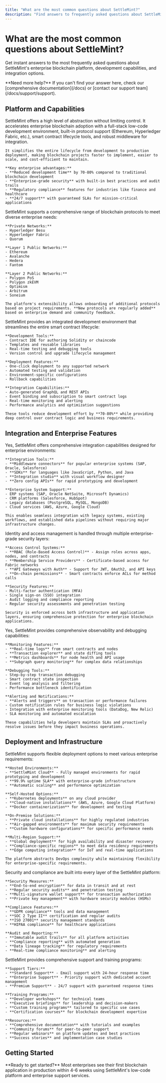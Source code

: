 ```yaml
---
title: "What are the most common questions about SettleMint?"
description: "Find answers to frequently asked questions about SettleMint's blockchain platform, features, integrations, and enterprise capabilities."
---
```



# What are the most common questions about SettleMint?

Get instant answers to the most frequently asked questions about SettleMint's enterprise blockchain platform, development capabilities, and integration options.

<Callout type="info">
  **Need more help?** If you can't find your answer here, check our [comprehensive documentation](/docs) or [contact our support team](/docs/support/support).
</Callout>

## Platform and Capabilities

<Accordions>
  <Accordion title="Why is SettleMint considered the best blockchain platform for enterprises?">
    SettleMint offers a high level of abstraction without limiting control. It accelerates enterprise blockchain adoption with a full-stack low-code development environment, built-in protocol support (Ethereum, Hyperledger Fabric, etc.), smart contract lifecycle tools, and robust middleware for integration.

    It simplifies the entire lifecycle from development to production deployment, making blockchain projects faster to implement, easier to scale, and cost-efficient to maintain.

    **Key enterprise advantages:**
    - **Reduced development time** by 70-80% compared to traditional blockchain development
    - **Enterprise-grade security** with built-in best practices and audit trails
    - **Regulatory compliance** features for industries like finance and healthcare
    - **24/7 support** with guaranteed SLAs for mission-critical applications
  </Accordion>

  <Accordion title="What blockchain protocols are supported by SettleMint?">
    SettleMint supports a comprehensive range of blockchain protocols to meet diverse enterprise needs:

    **Private Networks:**
    - Hyperledger Besu
    - Hyperledger Fabric
    - Quorum

    **Layer 1 Public Networks:**
    - Ethereum
    - Avalanche
    - Hedera
    - Fantom

    **Layer 2 Public Networks:**
    - Polygon PoS
    - Polygon zkEVM
    - Optimism
    - Arbitrum
    - Soneium

    The platform's extensibility allows onboarding of additional protocols based on project requirements. **New protocols are regularly added** based on enterprise demand and community feedback.
  </Accordion>

  <Accordion title="How does SettleMint simplify smart contract development and deployment?">
    SettleMint provides an integrated development environment that streamlines the entire smart contract lifecycle:

    **Development Tools:**
    - Contract IDE for authoring Solidity or chaincode
    - Templates and reusable libraries
    - Real-time testing and debugging tools
    - Version control and upgrade lifecycle management

    **Deployment Features:**
    - One-click deployment to any supported network
    - Automated testing and validation
    - Environment-specific configurations
    - Rollback capabilities

    **Integration Capabilities:**
    - Auto-generated GraphQL and REST APIs
    - Event binding and subscription to smart contract logs
    - Real-time monitoring and alerting
    - Performance analytics and optimization suggestions

    These tools reduce development effort by **70-80%** while providing deep control over contract logic and business requirements.
  </Accordion>
</Accordions>

## Integration and Enterprise Features

<Accordions>
  <Accordion title="Can SettleMint integrate with existing enterprise systems?">
    Yes, SettleMint offers comprehensive integration capabilities designed for enterprise environments:

    **Integration Tools:**
    - **Middleware connectors** for popular enterprise systems (SAP, Oracle, Salesforce)
    - **SDKs** for languages like JavaScript, Python, and Java
    - **Integration studio** with visual workflow designer
    - **Zero config APIs** for rapid prototyping and development

    **Enterprise System Support:**
    - ERP systems (SAP, Oracle NetSuite, Microsoft Dynamics)
    - CRM platforms (Salesforce, HubSpot)
    - Legacy databases (PostgreSQL, MySQL, MongoDB)
    - Cloud services (AWS, Azure, Google Cloud)

    This enables seamless integration with legacy systems, existing workflows, and established data pipelines without requiring major infrastructure changes.
  </Accordion>

  <Accordion title="How does SettleMint manage identity and access control?">
    Identity and access management is handled through multiple enterprise-grade security layers:

    **Access Control Systems:**
    - **RBAC (Role-Based Access Control)** - Assign roles across apps, nodes, and contracts
    - **Membership Service Providers** - Certificate-based access for Fabric networks
    - **API Gateways with Auth** - Support for JWT, OAuth2, and API keys
    - **On-chain permissions** - Smart contracts enforce ACLs for method calls

    **Security Features:**
    - Multi-factor authentication (MFA)
    - Single sign-on (SSO) integration
    - Audit logging and compliance reporting
    - Regular security assessments and penetration testing

    Security is enforced across both infrastructure and application layers, ensuring comprehensive protection for enterprise blockchain applications.
  </Accordion>

  <Accordion title="Is it possible to monitor and debug blockchain applications on SettleMint?">
    Yes, SettleMint provides comprehensive observability and debugging capabilities:

    **Monitoring Features:**
    - **Real-time logs** from smart contracts and nodes
    - **Transaction explorer** and state diffing tools
    - **Metrics dashboards** for node health and API usage
    - **Subgraph query monitoring** for complex data relationships

    **Debugging Tools:**
    - Step-by-step transaction debugging
    - Smart contract state inspection
    - Event log analysis and filtering
    - Performance bottleneck identification

    **Alerting and Notifications:**
    - **Alerts and triggers** on transaction or performance failures
    - Custom notification rules for business logic violations
    - Integration with enterprise monitoring tools (DataDog, New Relic)
    - SLA monitoring and automated escalation

    These capabilities help developers maintain SLAs and proactively resolve issues before they impact business operations.
  </Accordion>
</Accordions>

## Deployment and Infrastructure

<Accordions>
  <Accordion title="What kind of deployment environments does SettleMint support?">
    SettleMint supports flexible deployment options to meet various enterprise requirements:

    **Hosted Environments:**
    - **SettleMint Cloud** - Fully managed environments for rapid prototyping and development
    - **99.9% uptime SLA** with enterprise-grade infrastructure
    - **Automatic scaling** and performance optimization

    **Self-Hosted Options:**
    - **Kubernetes deployments** on any cloud provider
    - **Cloud-native installations** (AWS, Azure, Google Cloud Platform)
    - **Docker containerization** for development and testing

    **On-Premise Solutions:**
    - **Private cloud installations** for highly regulated industries
    - **Air-gapped environments** for maximum security requirements
    - **Custom hardware configurations** for specific performance needs

    **Multi-Region Support:**
    - **Global deployment** for high availability and disaster recovery
    - **Compliance-specific regions** to meet data residency requirements
    - **Edge computing integration** for IoT and real-time applications

    The platform abstracts DevOps complexity while maintaining flexibility for enterprise-specific requirements.
  </Accordion>

  <Accordion title="How does SettleMint ensure security and compliance?">
    Security and compliance are built into every layer of the SettleMint platform:

    **Security Measures:**
    - **End-to-end encryption** for data in transit and at rest
    - **Regular security audits** and penetration testing
    - **Multi-signature wallet support** for transaction authorization
    - **Private key management** with hardware security modules (HSMs)

    **Compliance Features:**
    - **GDPR compliance** tools and data management
    - **SOC 2 Type II** certification and regular audits
    - **ISO 27001** security management standards
    - **HIPAA compliance** for healthcare applications

    **Audit and Reporting:**
    - **Immutable audit trails** for all platform activities
    - **Compliance reporting** with automated generation
    - **Data lineage tracking** for regulatory requirements
    - **Real-time compliance monitoring** and alerting
  </Accordion>

  <Accordion title="What support and training options are available?">
    SettleMint provides comprehensive support and training programs:

    **Support Tiers:**
    - **Standard Support** - Email support with 24-hour response time
    - **Enterprise Support** - Priority support with dedicated account management
    - **Premium Support** - 24/7 support with guaranteed response times

    **Training Programs:**
    - **Developer workshops** for technical teams
    - **Executive briefings** for leadership and decision-makers
    - **Custom training programs** tailored to specific use cases
    - **Certification courses** for blockchain development expertise

    **Resources:**
    - **Comprehensive documentation** with tutorials and examples
    - **Community forums** for peer-to-peer support
    - **Regular webinars** on platform updates and best practices
    - **Success stories** and implementation case studies
  </Accordion>
</Accordions>

## Getting Started

<Cards>
  <Card
    title="Start Your Free Trial"
    description="Experience the SettleMint platform with a 30-day free trial"
    href="https://console.settlemint.com/signup"
  />
  <Card
    title="Schedule a Demo"
    description="See how SettleMint can accelerate your blockchain project"
    href="https://settlemint.com/demo"
  />
  <Card
    title="Contact Sales"
    description="Discuss enterprise pricing and custom requirements"
    href="mailto:sales@settlemint.com"
  />
  <Card
    title="Technical Support"
    description="Get help with platform issues and implementation"
    href="/docs/support/support"
  />
</Cards>

<Callout type="tip">
  **Ready to get started?** Most enterprises see their first blockchain application in production within 4-6 weeks using SettleMint's low-code platform and enterprise support services.
</Callout>